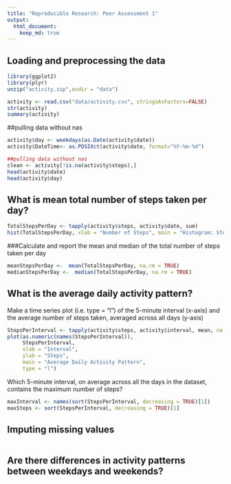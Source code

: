 ```yaml
---
title: "Reproducible Research: Peer Assessment 1"
output: 
  html_document:
    keep_md: true
---
```



## Loading and preprocessing the data
```r
library(ggplot2)
library(plyr)
unzip("activity.zip",exdir = "data")

```

```r

activity <- read.csv("data/activity.csv", stringsAsFactors=FALSE)
str(activity)
summary(activity)
```


##pulling data without nas
```r
activity$day <- weekdays(as.Date(activity$date))
activity$DateTime<- as.POSIXct(activity$date, format="%Y-%m-%d")

##pulling data without nas
clean <- activity[!is.na(activity$steps),]
head(activity$date)
head(activity$day)
```
## What is mean total number of steps taken per day?
```r
TotalStepsPerDay <- tapply(activity$steps, activity$date, sum)
hist(TotalStepsPerDay, xlab = "Number of Steps", main = "Histogram: Steps per Day")

```
###Calculate and report the mean and median of the total number of steps taken per day
```r
meanStepsPerDay <-  mean(TotalStepsPerDay, na.rm = TRUE)
medianStepsPerDay <-  median(TotalStepsPerDay, na.rm = TRUE)
```


## What is the average daily activity pattern?
Make a time series plot (i.e. type = "l") of the 5-minute interval (x-axis) and the average number of steps taken, averaged across all days (y-axis)
```r
StepsPerInterval <- tapply(activity$steps, activity$interval, mean, na.rm = TRUE)
plot(as.numeric(names(StepsPerInterval)), 
     StepsPerInterval, 
     xlab = "Interval", 
     ylab = "Steps", 
     main = "Average Daily Activity Pattern", 
     type = "l")
```
Which 5-minute interval, on average across all the days in the dataset, contains the maximum number of steps?
```r
maxInterval <- names(sort(StepsPerInterval, decreasing = TRUE)[1])
maxSteps <- sort(StepsPerInterval, decreasing = TRUE)[1]
```
## Imputing missing values
```r
```


## Are there differences in activity patterns between weekdays and weekends?
```r
```